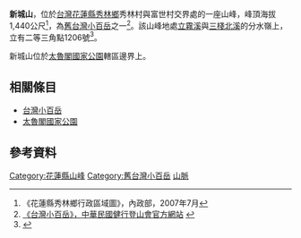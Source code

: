{{Infobox Mountain
| 名稱        = 新城山
| 照片        = 
| 照片說明    = 
| 海拔        = {{convert|1440|m|ft|0}}
| 位置        = {{ROC-TW}}[[花蓮縣|花蓮縣]][[秀林鄉|秀林鄉]]秀林村與富世村
| 山脈        = [[中央山脈|中央山脈]]
| 相對高度    =
| 座標        = 
| 地形圖      = 
| 類別        = 
| 年齡        = 
| 最近噴發    = 
| 首次登頂    =
| 最容易的攀登路線 =
| pushpin_map = Taiwan
| pushpin_map_caption = 
| latd= 24 |latm= 07  |lats=  55  |latNS=N
| longd=121 |longm= 36 |longs= 13 |longEW=E
}}
'''新城山'''，位於[[台灣|台灣]][[花蓮縣|花蓮縣]][[秀林鄉|秀林鄉]]秀林村與富世村交界處的一座山峰，峰頂海拔1,440公尺<ref>《花蓮縣秀林鄉行政區域圖》，內政部，2007年7月</ref>，為[[舊台灣小百岳|舊台灣小百岳]]之一<ref>
[http://alpineclub.machinerytoday.com/tier/front/bin/ptlist.phtml?Category=100106550 《台灣小百岳》，中華民國健行登山會官方網站] {{webarchive|url=https://web.archive.org/web/20120418133914/http://alpineclub.machinerytoday.com/tier/front/bin/ptlist.phtml?Category=100106550 |date=2012-04-18 }}</ref>。該山峰地處[[立霧溪|立霧溪]]與[[三棧北溪|三棧北溪]]的分水嶺上，立有二等三角點1206號<ref>{{Cite web |url=http://www.mobile01.com/waypointdetail.php?id=6084 |title=《秀林新城山》，Mobile01部落格 |access-date=2012-03-25 |archive-date=2016-03-05 |archive-url=https://web.archive.org/web/20160305031425/http://www.mobile01.com/waypointdetail.php?id=6084 |dead-url=no }}</ref>。

新城山位於[[太魯閣國家公園|太魯閣國家公園]]轄區邊界上。

==相關條目==
*[[台灣小百岳|台灣小百岳]]
*[[太魯閣國家公園|太魯閣國家公園]]

==參考資料==
<div class="references-small">
<references />
</div>

[[Category:花蓮縣山峰|Category:花蓮縣山峰]]
[[Category:舊台灣小百岳|Category:舊台灣小百岳]]
[[Category:秀林鄉地理|山脈]]